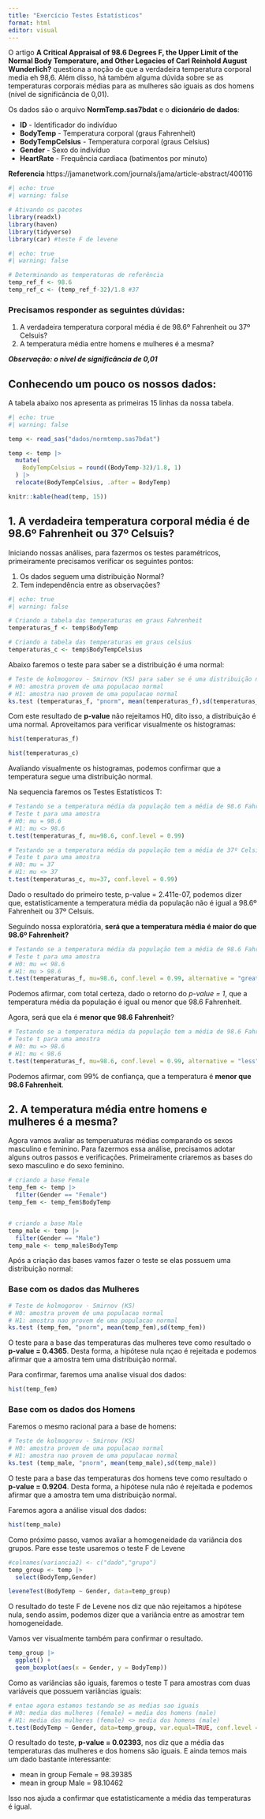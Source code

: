 ```yaml
---
title: "Exercício Testes Estatísticos"
format: html
editor: visual
---
```


O artigo **A Critical Appraisal of 98.6 Degrees F, the Upper Limit of the Normal Body Temperature, 
and Other Legacies of Carl Reinhold August Wunderlich?**  questiona a noção de que a verdadeira 
temperatura corporal media eh 98,6. Além disso, há também alguma dúvida sobre se as temperaturas 
corporais médias para as mulheres são iguais as dos homens (nível de significância de 0,01). 

Os dados são o arquivo **NormTemp.sas7bdat** e o **dicionário de dados**:

- **ID** - Identificador do indivíduo
- **BodyTemp** - Temperatura corporal (graus Fahrenheit)
- **BodyTempCelsius** - Temperatura corporal (graus Celsius)
- **Gender** - Sexo do indivíduo
- **HeartRate** - Frequência cardiaca (batimentos por minuto)

**Referencia**
https://jamanetwork.com/journals/jama/article-abstract/400116

```r
#| echo: true
#| warning: false

# Ativando os pacotes
library(readxl)
library(haven)
library(tidyverse)
library(car) #teste F de levene
```

```r
#| echo: true
#| warning: false

# Determinando as temperaturas de referência
temp_ref_f <- 98.6
temp_ref_c <- (temp_ref_f-32)/1.8 #37
```


### Precisamos responder as seguintes dúvidas:

1. A verdadeira temperatura corporal média é de 98.6º Fahrenheit ou 37º Celsuis?
2. A temperatura média entre homens e mulheres é a mesma?

***Observação: o nível de significância de 0,01*** 

## Conhecendo um pouco os nossos dados:

A tabela abaixo nos apresenta as primeiras 15 linhas da nossa tabela. 

```r
#| echo: true
#| warning: false

temp <- read_sas("dados/normtemp.sas7bdat")

temp <- temp |> 
  mutate(
    BodyTempCelsius = round((BodyTemp-32)/1.8, 1)
  ) |> 
  relocate(BodyTempCelsius, .after = BodyTemp)

knitr::kable(head(temp, 15))
```


## 1. A verdadeira temperatura corporal média é de 98.6º Fahrenheit ou 37º Celsuis?

Iniciando nossas análises, para fazermos os testes paramétricos, primeiramente precisamos verificar os seguintes pontos:

1. Os dados seguem uma distribuição Normal?
2. Tem independência entre as observações?

```r
#| echo: true
#| warning: false

# Criando a tabela das temperaturas em graus Fahrenheit
temperaturas_f <- temp$BodyTemp

# Criando a tabela das temperaturas em graus celsius
temperaturas_c <- temp$BodyTempCelsius

```

Abaixo faremos o teste para saber se a distribuição é uma normal:

```r
# Teste de kolmogorov - Smirnov (KS) para saber se é uma distribuição normal
# H0: amostra provem de uma populacao normal
# H1: amostra nao provem de uma populacao normal
ks.test (temperaturas_f, "pnorm", mean(temperaturas_f),sd(temperaturas_f))
```
Com este resultado de **p-value** não rejeitamos H0, dito isso, a distribuição é uma normal. Aproveitamos para verificar visualmente os histogramas:


```r
hist(temperaturas_f)
```

```r
hist(temperaturas_c)
```
Avaliando visualmente os histogramas, podemos confirmar que a temperatura segue uma distribuição normal.

Na sequencia faremos os Testes Estatísticos T:

```r
# Testando se a temperatura média da população tem a média de 98.6 Fahrenheit.
# Teste t para uma amostra
# H0: mu = 98.6
# H1: mu <> 98.6
t.test(temperaturas_f, mu=98.6, conf.level = 0.99)
```


```r

# Testando se a temperatura média da população tem a média de 37º Celsius.
# Teste t para uma amostra
# H0: mu = 37
# H1: mu <> 37
t.test(temperaturas_c, mu=37, conf.level = 0.99)
```
Dado o resultado do primeiro teste, p-value = 2.411e-07, podemos dizer que, estatisticamente a temperatura média da população não é igual a 98.6º Fahrenheit ou 37º Celsuis.

Seguindo nossa exploratória, **será que a temperatura média é maior do que 98.6º Fahrenheit?**

```r
# Testando se a temperatura média da população tem a média de 98.6 Fahrenheit.
# Teste t para uma amostra
# H0: mu =< 98.6
# H1: mu > 98.6
t.test(temperaturas_f, mu=98.6, conf.level = 0.99, alternative = "greater")
```
Podemos afirmar, com total certeza, dado o retorno do *p-value = 1*, que a temperatura média da população é igual ou menor que 98.6 Fahrenheit.

Agora, será que ela é **menor que 98.6 Fahrenheit**?

```r
# Testando se a temperatura média da população tem a média de 98.6 Fahrenheit.
# Teste t para uma amostra
# H0: mu => 98.6
# H1: mu < 98.6
t.test(temperaturas_f, mu=98.6, conf.level = 0.99, alternative = "less")
```

Podemos afirmar, com 99% de confiança, que a temperatura é **menor que 98.6 Fahrenheit**.


## 2. A temperatura média entre homens e mulheres é a mesma?

Agora vamos avaliar as temperuaturas médias comparando os sexos masculino e feminino. Para fazermos essa análise, precisamos adotar alguns outros passos e verificações. Primeiramente criaremos as bases do sexo masculino e do sexo feminino.

```r
# criando a base Female
temp_fem <- temp |> 
  filter(Gender == "Female")
temp_fem <- temp_fem$BodyTemp


# criando a base Male
temp_male <- temp |> 
  filter(Gender == "Male")
temp_male <- temp_male$BodyTemp

```

Após a criação das bases vamos fazer o teste se elas possuem uma distribuição normal:

### Base com os dados das Mulheres

```r
# Teste de kolmogorov - Smirnov (KS)
# H0: amostra provem de uma populacao normal
# H1: amostra nao provem de uma populacao normal
ks.test (temp_fem, "pnorm", mean(temp_fem),sd(temp_fem))
```
O teste para a base das temperaturas das mulheres teve como resultado o **p-value = 0.4365**. Desta forma, a hipótese nula nçao é rejeitada e podemos afirmar que a amostra tem uma distribuição normal.

Para confirmar, faremos uma analise visual dos dados:

```r
hist(temp_fem)
```


### Base com os dados dos Homens

Faremos o mesmo racional para a base de homens:

```r
# Teste de kolmogorov - Smirnov (KS)
# H0: amostra provem de uma populacao normal
# H1: amostra nao provem de uma populacao normal
ks.test (temp_male, "pnorm", mean(temp_male),sd(temp_male))
```
O teste para a base das temperaturas dos homens teve como resultado o **p-value = 0.9204**. Desta forma, a hipótese nula não é rejeitada e podemos afirmar que a amostra tem uma distribuição normal.

Faremos agora a análise visual dos dados:

```r
hist(temp_male)
```
Como próximo passo, vamos avaliar a homogeneidade da variância dos grupos. Pare esse teste usaremos o teste F de Levene

```r
#colnames(variancia2) <- c("dado","grupo")
temp_group <- temp |> 
  select(BodyTemp,Gender)

leveneTest(BodyTemp ~ Gender, data=temp_group)
```
O resultado do teste F de Levene nos diz que não rejeitamos a hipótese nula, sendo assim, podemos dizer que a variância entre as amostrar tem homogeneidade.

Vamos ver visualmente também para confirmar o resultado.

```r
temp_group |> 
  ggplot() +
  geom_boxplot(aes(x = Gender, y = BodyTemp))
```
Como as variâncias são iguais, faremos o teste T para amostras com duas variáveis que possuem variâncias iguais:

```r
# entao agora estamos testando se as medias sao iguais
# H0: media das mulheres (female) = media dos homens (male)
# H1: media das mulheres (female) <> media dos homens (male)
t.test(BodyTemp ~ Gender, data=temp_group, var.equal=TRUE, conf.level = 0.99)
```
O resultado do teste, **p-value = 0.02393**, nos diz que a média das temperaturas das mulheres e dos homens são iguais. E ainda temos mais um dado bastante interessante:

- mean in group Female = 98.39385   
- mean in group Male = 98.10462 

Isso nos ajuda a confirmar que estatisticamente a média das temperaturas é igual.